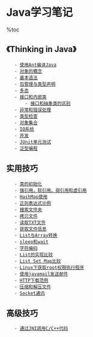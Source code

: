 = Java学习笔记 =

%toc

== 《Thinking in Java》 ==
    - [[使用Ant编译Java]]
    - [[对象的概念]]
    - [[基本语法]]
    - [[包管理与类型声明]]
    - [[多态]]
    - [[接口和内部类]]
        - [[接口和抽象类的区别]]
    - [[异常和错误处理]]
    - [[类型检查]]
    - [[对象集合]]
    - [[IO系统]]
    - [[并发]]
    - [[JUnit单元测试]]
    - [[泛型编程]]

== 实用技巧 ==
    - [[类的初始化]]
    - [[强引用，软引用，弱引用和虚引用]]
    - [[HashMap使用]]
    - [[正则表达式示例]]
    - [[搜索文件夹]]
    - [[拷贝文件]]
    - [[读取TXT文件]]
    - [[获取文件信息]]
    - [[List与Array转换]]
    - [[sleep和wait]]
    - [[字符编码]]
    - [[List的实现比较]]
    - [[List Set Map比较]]
    - [[Linux下获取root权限执行程序]]
    - [[使用javamail发送邮件]]
    - [[../Android/GPS辅助数据下载工具|HTTP下载范例]]
    - [[压缩和解压文件]]
    - [[Socket通讯]]

== 高级技巧 ==
    - [[../Android/jni使用范例|通过JNI调用C/C++代码]]
